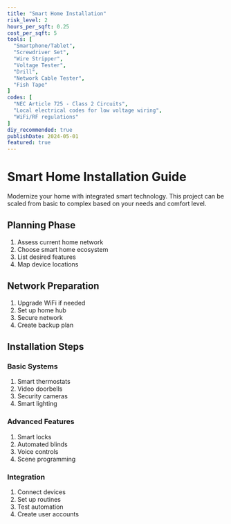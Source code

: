```yaml
---
title: "Smart Home Installation"
risk_level: 2
hours_per_sqft: 0.25
cost_per_sqft: 5
tools: [
  "Smartphone/Tablet",
  "Screwdriver Set",
  "Wire Stripper",
  "Voltage Tester",
  "Drill",
  "Network Cable Tester",
  "Fish Tape"
]
codes: [
  "NEC Article 725 - Class 2 Circuits",
  "Local electrical codes for low voltage wiring",
  "WiFi/RF regulations"
]
diy_recommended: true
publishDate: 2024-05-01
featured: true
---
```


# Smart Home Installation Guide

Modernize your home with integrated smart technology. This project can be scaled from basic to complex based on your needs and comfort level.

## Planning Phase

1. Assess current home network
2. Choose smart home ecosystem
3. List desired features
4. Map device locations

## Network Preparation

1. Upgrade WiFi if needed
2. Set up home hub
3. Secure network
4. Create backup plan

## Installation Steps

### Basic Systems
1. Smart thermostats
2. Video doorbells
3. Security cameras
4. Smart lighting

### Advanced Features
1. Smart locks
2. Automated blinds
3. Voice controls
4. Scene programming

### Integration
1. Connect devices
2. Set up routines
3. Test automation
4. Create user accounts 